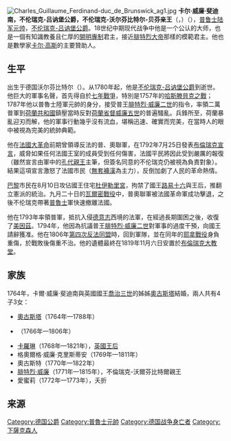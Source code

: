 {{Infobox noble
| name        = 卡爾·威廉·斐迪南
| image       = Duke Ferdinand of Brunswick-Wolfenbuettel (1721–1792).JPG
| succession  = 不倫瑞克-沃爾芬比特爾親王
| reign       = 1780年3月26日 — 1806年11月10日<br>（{{age in years and days|1780|3|26|1806|11|10|age=no}}）
| predecessor = [[卡爾一世_(不倫瑞克-沃爾芬比特爾)|卡爾一世]]
| successor   = [[腓特烈·威廉_(不倫瑞克-沃爾芬比特爾)|腓特烈·威廉]]
| full name   = Karl Wilhelm Ferdinand
| noble family= [[韋爾夫家族|韋爾夫家族]]
| spouse      = [[大不列顛的奧古斯塔|大不列顛的奧古斯塔]]
| father      = [[卡爾一世_(不倫瑞克-沃爾芬比特爾)|卡尔一世]]
| mother      = [[普魯士的菲律賓·夏洛特|普魯士的菲律賓·夏洛特]]
| birth_date  = {{Birth date|1735|10|9|df=yes}}
| birth_place = [[沃爾芬比特爾|沃爾芬比特爾]]
| death_date  = {{Death date and age|1806|11|10|1735|10|9|df=yes}}
}}
[[File:Charles_Guillaume_Ferdinand-duc_de_Brunswick_ag1.jpg|thumb]] 
'''卡尔·威廉·斐迪南，不伦瑞克-吕讷堡公爵，不伦瑞克-沃尔芬比特尔-贝芬亲王'''（{{lang-en|Charles II William Ferdinand, Duke of Brunswick-Lüneburg, Prince of Brunswick-Wolfenbuettel-Bevern}}，{{lang-de|Karl II. Wilhelm Ferdinand, Herzog zu Braunschweig-Lüneburg, Fürst von Braunschweig-Wolfenbüttel-Bevern}}）（{{bd|1735年|10月9日|1806年|11月10日}}），[[德国元帅|普鲁士陆军元帅]]，[[不伦瑞克统治者列表|不伦瑞克-吕讷堡公爵]]。18世纪中期现代战争中他是一个公认的大师，也是一個有知識教養且仁厚的[[開明專制|開明專制]]君主，接近[[腓特烈大帝|腓特烈大帝]]那樣的模範君主。他也是數學家[[卡尔·高斯|卡尔·高斯]]的主要贊助人。

== 生平 ==

出生于德国沃尔芬比特尔（{{lang|de|Wolfenbüttel}}）。从1780年起，他是[[不伦瑞克统治者列表|不伦瑞克-吕讷堡公爵]]到逝世。他巨大的軍事名聲，首先得自於[[七年戰爭|七年戰爭]]，特別是1757年的[[哈斯滕貝克之戰|哈斯滕貝克之戰]]；1787年他以普魯士陸軍元帥的身分，接受普王[[腓特烈·威廉二世|腓特烈·威廉二世]]的指令，率領二萬普軍到[[荷蘭共和國|荷蘭共和國]]鎮壓當時反對[[荷蘭省督|荷蘭省督]][[威廉五世_(奧蘭治)|威廉五世]]的普遍騷亂。兵鋒所至，荷蘭暴亂迎刃而解，他的軍事行動幾乎沒有流血，堪稱迅速、確實而完美，在當時人的眼中被視為完美的統帥典範。

他在[[法國大革命|法國大革命]]前期曾領導反法的普、奧聯軍，在1792年7月25日發表[[布倫瑞克宣言|布倫瑞克宣言]]，威脅如果任何法國王室的成員受到任何傷害，法國平民將因此受到嚴厲的報復（雖然宣言由軍中的[[路易五世·約瑟夫·德·波旁_(孔代親王)|孔代親王]]主筆，但簽名同意的不伦瑞克仍被視為負責對象）。結果這項宣言激怒了法國市民（[[無套褲漢|無套褲漢]]為主力），反倒加劇了人民的革命熱情。

[[巴黎|巴黎]]市民在8月10日攻佔國王住宅[[杜伊勒里宮|杜伊勒里宮]]，拘禁了國王[[路易十六|路易十六]]與王后，推翻立憲派的統治。九月二十日的[[瓦爾密戰役|瓦爾密戰役]]中，普奧聯軍被法國革命軍成功擊退，之後不伦瑞克帶著[[普魯士|普魯士]]軍快速撤離法國。

他在1793年率領普軍，抵抗入侵[[德意志|德意志]]西境的法軍，在經過長期圍困之後，收復了[[美因茲|美因茲]]。1794年，他因為抗議普王[[腓特烈·威廉二世|腓特烈·威廉二世]]對軍事的過度干預，向國王請辭獲准。他在1806年[[第四次反法同盟|第四次反法同盟]]時，回到軍隊，並在同年的[[耶拿戰役|耶拿戰役]]身負重傷，於戰敗後傷重不治。他的遺體最終在1819年11月六日安置於[[布倫瑞克大教堂|布倫瑞克大教堂]]。

== 家族 ==
1764年，卡爾·威廉·斐迪南與英國國王[[喬治三世_(英國)|喬治三世]]的姊姊[[大不列顛的奧古斯塔|奧古斯塔]]結婚，兩人共有4子3女：
* [[不倫瑞克-沃爾芬比特爾的奧古斯塔|奧古斯塔]]（1764年—1788年）
* {{le|不倫瑞克-沃爾芬比特爾的卡爾·格奧爾格·奧古斯特|Karl Georg August, Hereditary Prince of Brunswick-Wolfenbüttel|卡爾}}（1766年—1806年）
* [[卡羅琳_(不倫瑞克)|卡羅琳]]（1768年—1821年），[[英國君主配偶列表|英國王后]]
* 格奧爾格·威廉·克里斯蒂安（1769年—1811年）
* 奧古斯特（1770年—1822年）
* [[腓特烈·威廉_(不倫瑞克-沃爾芬比特爾)|腓特烈·威廉]]（1771年—1815年），不倫瑞克-沃爾芬比特爾親王
* 愛蜜莉（1772年—1773年），夭折


{{S-start}}
{{S-hou|[[韋爾夫家族|韋爾夫王朝]]|1735年|10月9日|1806年|11月10日}}
{{s-reg}}
{{S-bef|before=[[卡爾一世_(不倫瑞克-沃爾芬比特爾)|卡爾一世]]}}
{{S-ttl|title=[[不倫瑞克統治者列表|不倫瑞克-貝沃恩公爵]]|years=1780年3月26日 — 1806年11月10日}}
{{S-aft|after=[[腓特烈·威廉_(不倫瑞克-沃爾芬比特爾)|腓特烈·威廉]]}}
{{S-end}}

== 来源 ==
{{1911}}
{{普魯士王國陸軍元帥}}
{{法國大革命}}
{{Napoleonic Wars}}
{{Authority control}}
[[Category:德国公爵|Category:德国公爵]]
[[Category:普魯士元帥|Category:普魯士元帥]]
[[Category:德国战争身亡者|Category:德国战争身亡者]]
[[Category:下薩克森人|Category:下薩克森人]]